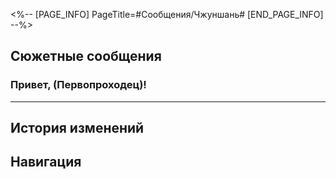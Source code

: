 <%-- [PAGE_INFO]
PageTitle=#Сообщения/Чжуншань#
[END_PAGE_INFO] --%>
{{Сообщение Инфобокс
|id          = 82
|Изображение = НИП Чжуншань Иконка.png
|Тип         = НИП
|Отправитель = Чжуншань
|ПодписьСоо  = 
|Фракция     = Лофу Сяньчжоу
}}

==Сюжетные сообщения==
===Привет, (Первопроходец)!===
{{Сообщения
|условие_получения = 
|текст =
:'''Чжуншань:''' Привет, (Первопроходец)!
:'''Чжуншань:''' Моя работа на Сяньчжоу подходит к концу, и меня ждёт новое приключение.
:'''Чжуншань:''' Последние дни были весёлыми.
:'''Чжуншань:''' Перед отъездом я оставила тебе подарочек и письмо.
:'''Чжуншань:''' Не забудь забрать в «Журавль-экспрессе» в Возвышающем святилище :)
:{Выбор} Уезжаешь?
:'''(Первопроходец):''' Уже уезжаешь? А куда?
:{{Диалог|Предупреждение}} Ошибка отправки сообщения
:'''(Первопроходец):''' Чжуншань?
:{{Диалог|Предупреждение}} Ошибка отправки сообщения
;{Принятая миссия: Звериная жестокость. Финал}
}}
----

==История изменений==
{{История изменений|3.5}}

==Навигация==
{{Сообщения Навбокс}}